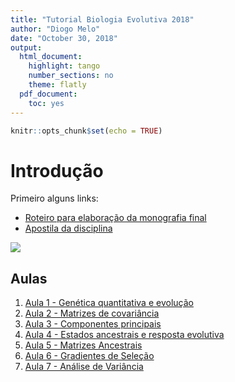 ```yaml
---
title: "Tutorial Biologia Evolutiva 2018"
author: "Diogo Melo"
date: "October 30, 2018"
output:
  html_document:
    highlight: tango
    number_sections: no
    theme: flatly
  pdf_document:
    toc: yes
---
```


```r
knitr::opts_chunk$set(echo = TRUE)
```

# Introdução

Primeiro alguns links:

- [Roteiro para elaboração da monografia final](http://diogro.github.io/BioEvol/roteiro.html)
- [Apostila da disciplina](https://github.com/lem-usp/apostila-bio-evol/blob/master/apostila-Bio312.pdf?raw=true)

![](./darwin.jpg)

## Aulas

1. [Aula 1 - Genética quantitativa e evolução](http://diogro.github.io/BioEvol/aula1.html)
2. [Aula 2 - Matrizes de covariância](http://diogro.github.io/BioEvol/aula2.html)
3. [Aula 3 - Componentes principais](http://diogro.github.io/BioEvol/aula3.html)
4. [Aula 4 - Estados ancestrais e resposta evolutiva](http://diogro.github.io/BioEvol/aula4.html)
5. [Aula 5 - Matrizes Ancestrais](http://diogro.github.io/BioEvol/aula5.html)
6. [Aula 6 - Gradientes de Seleção](http://diogro.github.io/BioEvol/aula6.html)
7. [Aula 7 - Análise de Variância](http://diogro.github.io/BioEvol/analise_variancia.html)
